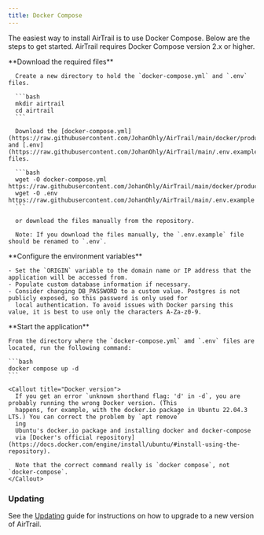 ```yaml
---
title: Docker Compose
---
```


The easiest way to install AirTrail is to use Docker Compose.
Below are the steps to get started.
AirTrail requires Docker Compose version 2.x or higher.

<div className="steps">
  <div className="step">
      **Download the required files**

      Create a new directory to hold the `docker-compose.yml` and `.env` files.

      ```bash
      mkdir airtrail
      cd airtrail
      ```

      Download the [docker-compose.yml](https://raw.githubusercontent.com/JohanOhly/AirTrail/main/docker/production/compose.yml) and [.env](https://raw.githubusercontent.com/JohanOhly/AirTrail/main/.env.example) files.

      ```bash
      wget -O docker-compose.yml https://raw.githubusercontent.com/JohanOhly/AirTrail/main/docker/production/compose.yml
      wget -O .env https://raw.githubusercontent.com/JohanOhly/AirTrail/main/.env.example
      ```

      or download the files manually from the repository.

      Note: If you download the files manually, the `.env.example` file should be renamed to `.env`.

  </div>
  <div className="step">
    **Configure the environment variables**

    - Set the `ORIGIN` variable to the domain name or IP address that the application will be accessed from.
    - Populate custom database information if necessary.
    - Consider changing DB_PASSWORD to a custom value. Postgres is not publicly exposed, so this password is only used for
      local authentication. To avoid issues with Docker parsing this value, it is best to use only the characters A-Za-z0-9.

  </div>
  <div className="step">
    **Start the application**

    From the directory where the `docker-compose.yml` amd `.env` files are located, run the following command:

    ```bash
    docker compose up -d
    ```

    <Callout title="Docker version">
      If you get an error `unknown shorthand flag: 'd' in -d`, you are probably running the wrong Docker version. (This
      happens, for example, with the docker.io package in Ubuntu 22.04.3 LTS.) You can correct the problem by `apt remove`
      ing
      Ubuntu's docker.io package and installing docker and docker-compose
      via [Docker's official repository](https://docs.docker.com/engine/install/ubuntu/#install-using-the-repository).

      Note that the correct command really is `docker compose`, not `docker-compose`.
    </Callout>

  </div>
</div>

### Updating

See the [Updating](/docs/install/updating) guide for instructions on how to upgrade to a new version of AirTrail.
